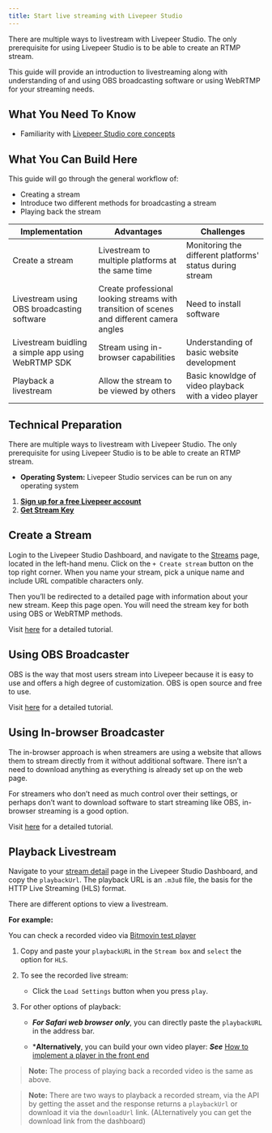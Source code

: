 ```yaml
---
title: Start live streaming with Livepeer Studio
---
```


There are multiple ways to livestream with Livepeer Studio. The only prerequisite
for using Livepeer Studio is to be able to create an RTMP stream.

This guide will provide an introduction to livestreaming along with understanding of and using OBS broadcasting software or using WebRTMP for your streaming needs.

## What You Need To Know

- Familiarity with [Livepeer Studio core concepts](../../aboutstudio)

## What You Can Build Here

This guide will go through the general workflow of:

- Creating a stream
- Introduce two different methods for broadcasting a stream
- Playing back the stream 

| Implementation                                                                                                 | Advantages | Challenges |
| -------------------------------------------------------------------------------------------------------------- | ---------- | ---------- |
| Create a stream|   Livestream to multiple platforms at the same time         | Monitoring the different platforms' status during stream 
| Livestream using OBS broadcasting software|   Create professional looking streams with transition of scenes and different camera angles        | Need to install software
| Livestream buidling a simple app using WebRTMP SDK| Stream using in-browser capabilities | Understanding of basic website development
| Playback a livestream|   Allow the stream to be viewed by others         | Basic knowldge of video playback with a video player


## Technical Preparation

There are multiple ways to livestream with Livepeer Studio. The only prerequisite
for using Livepeer Studio is to be able to create an RTMP stream.


- **Operating System:** Livepeer Studio services can be run on any operating system

1. **[Sign up for a free Livepeer account](https://livepeer.studio/login)**
1. **[Get Stream Key](https://livepeer.studio/dashboard/streams)**



## Create a Stream

Login to the Livepeer Studio Dashboard, and navigate to the [Streams](https://livepeer.studio/dashboard/streams) page,
located in the left-hand menu. Click on the `+ Create stream` button on the top
right corner. When you name your stream, pick a unique name and include URL
compatible characters only.

Then you’ll be redirected to a detailed page with information about your new
stream. Keep this page open. You will need the stream key for both using OBS or WebRTMP methods. 

Visit [here](./create-a-stream) for a detailed tutorial.

## Using OBS Broadcaster

OBS is the way that most users stream into Livepeer because it is easy to use and offers a high degree of customization. OBS is open source and free to use. 

Visit [here](./obs) for a detailed tutorial.

## Using In-browser Broadcaster

The in-browser approach is when streamers are using a website that allows them to stream directly from it without additional software. There isn’t a need to download anything as everything is already set up on the web page. 

 For streamers who don’t need as much control over their settings, or perhaps don’t want to download software to start streaming like OBS, in-browser streaming is a good option. 

Visit [here](./webrtmp) for a detailed tutorial.

## Playback Livestream

Navigate to your [stream detail](https://livepeer.studio/dashboard/streams) page in the Livepeer Studio Dashboard, and copy the `playbackUrl`.
The playback URL is an `.m3u8` file, the basis for the HTTP Live Streaming (HLS) format.

There are different options to view a livestream.

**For example:**

You can check a recorded video via [Bitmovin test player](https://bitmovin.com/demos/stream-test?format=dash&manifest=https%3A%2F%2Fbitmovin-a.akamaihd.net%2Fcontent%2FMI201109210084_1%2Fmpds%2Ff08e80da-bf1d-4e3d-8899-f0f6155f6efa.mpd)

1. Copy and paste your `playbackURL` in the `Stream box` and `select` the option for `HLS`.

1. To see the recorded live stream:

    - Click the  `Load Settings` button when you press `play`.

1. For other options of playback:

    - ***For Safari web browser only***,  you can directly paste the `playbackURL` in the address bar.

    - ***Alternatively**, you can build your own video player: ***See*** [How to implement a player in the front end](https://github.com/codentell/livepeer-player-tutorial)

> **Note:** The process of playing back a recorded video is the same as above.

> **Note:** There are two ways to playback a recorded stream, via the API by getting the asset and the response returns a `playbackUrl` or download it via the `downloadUrl` link. (ALternatively you can get the download link from the dashboard)
